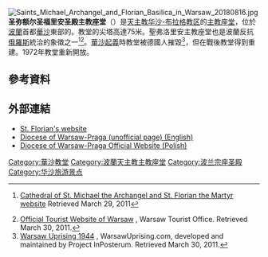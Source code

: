 {{expand|time=2015-01-19T02:49:19+00:00}}
[[File:Saints_Michael_Archangel_and_Florian_Basilica_in_Warsaw_20180816.jpg|thumb]]
'''圣弥额尔圣福里安圣殿主教座堂'''（{{lang-pl|Bazylika katedralna Świętych Michała i Floriana w Warszawie}}）是[[天主教华沙-布拉格教区|天主教华沙-布拉格教区]]的[[主教座堂|主教座堂]]，位於[[波蘭|波蘭]]首都[[華沙|華沙]]東部的{{link-en|布拉格 (華沙)|Praga|布拉格區}}。教堂的尖塔高達75米。聖弗洛里安主教座堂也是波蘭反抗[[俄羅斯|俄羅斯]]統治的象徵之一<ref name=church>{{pl icon}} [http://katedra-floriana.home.pl/cms/historia/budowa-i-konsekracja Cathedral of St. Michael the Archangel and St. Florian the Martyr website] {{Wayback|url=http://katedra-floriana.home.pl/cms/historia/budowa-i-konsekracja |date=20110314002637 }} Retrieved March 29, 2011</ref><ref>[http://www.warsawtour.pl/en/tourist-attractions/cathedral-of-st-michael-the-archangel-and-florian-the-martyr-katedra-sw-michala- Official Tourist Website of Warsaw] {{Wayback|url=http://www.warsawtour.pl/en/tourist-attractions/cathedral-of-st-michael-the-archangel-and-florian-the-martyr-katedra-sw-michala- |date=20150118173742 }}, Warsaw Tourist Office. Retrieved March 30, 2011.</ref>。[[華沙起義|華沙起義]]時教堂被德國人摧毀<ref>[http://www.warsawuprising.com/faq.htm Warsaw Uprising 1944] {{Wayback|url=http://www.warsawuprising.com/faq.htm |date=20090123080453 }}, WarsawUprising.com, developed and maintained by Project InPosterum. Retrieved March 30, 2011.</ref>，但在戰後教堂得到重建。1972年教堂重新開放。

==參考資料==
{{reflist}}

==外部連結==
{{commonscat|Saints Michael Archangel and Florian Basilica in Warsaw}}

* [https://web.archive.org/web/20110925230005/http://katedra-floriana.home.pl/cms/ St. Florian's website]
* [http://www.catholic-hierarchy.org/diocese/dwapr.html Diocese of Warsaw-Praga (unofficial page) (English)] {{Wayback|url=http://www.catholic-hierarchy.org/diocese/dwapr.html |date=20201103022627 }}
* [http://www.diecezja.waw.pl/ Diocese of Warsaw-Praga Official Website (Polish)] {{Wayback|url=http://www.diecezja.waw.pl/ |date=20210115121652 }}
{{coord|52|15|6|N|21|1|51|E|region:PL|display=title}}
{{波兰宗座圣殿}}

[[Category:華沙教堂|Category:華沙教堂]]
[[Category:波蘭天主教主教座堂|Category:波蘭天主教主教座堂]]
[[Category:波兰宗座圣殿|Category:波兰宗座圣殿]]
[[Category:华沙旅游景点|Category:华沙旅游景点]]